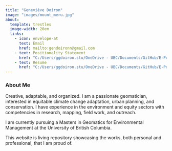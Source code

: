 ```yaml
---
title: "Geneviève Doiron"
image: "images/mount_meru.jpg"
about:
  template: trestles
  image-width: 20em
  links: 
    - icon: envelope-at
      text: Email
      href: mailto:gendoironn@gmail.com 
    - text: Positionality Statement
      href: "C:/Users/ggdoiron.stu/OneDrive - UBC/Documents/GitHub/E-Portfolio/cable_bay_maps/Positionality_Statement_GDoiron.pdf" 
    - text: Resume
      href: "C:/Users/ggdoiron.stu/OneDrive - UBC/Documents/GitHub/E-Portfolio/cable_bay_maps/Resume_GD_2025.pdf"
---
```


### About Me

Creative, adaptable, and organized. I am a passionate geomatician, interested in equitable climate change adaptation, urban planning, and conservation. I have experience in the environment and equity sectors with competencies in research, mapping, field work, and outreach.

I am currently pursuing a Masters in Geomatics for Environmental Management at the University of British Columbia.

This website is living repository showcasing the works, both personal and professional, that I am proud of.
